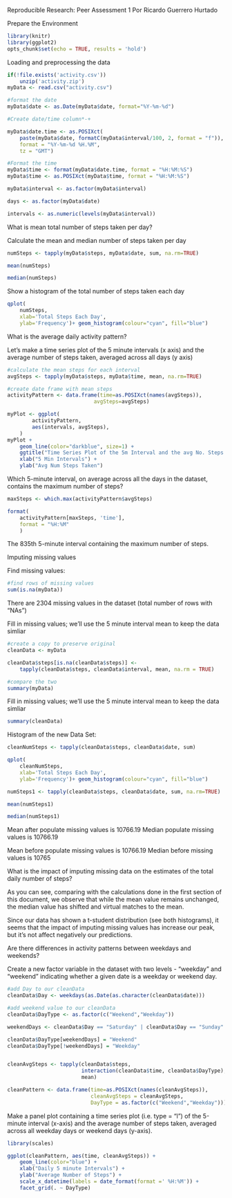 Reproducible Research: Peer Assessment 1
Por Ricardo Guerrero Hurtado

Prepare the Environment
```r
library(knitr)
library(ggplot2)
opts_chunk$set(echo = TRUE, results = 'hold')
```


Loading and preprocessing the data
```r
if(!file.exists('activity.csv'))
    unzip('activity.zip')
myData <- read.csv("activity.csv")

#format the date
myData$date <- as.Date(myData$date, format="%Y-%m-%d")

#Create date/time column*-+

myData$date.time <- as.POSIXct(
    paste(myData$date, formatC(myData$interval/100, 2, format = "f")), 
    format = "%Y-%m-%d %H.%M", 
    tz = "GMT")

#Format the time
myData$time <- format(myData$date.time, format = "%H:%M:%S")
myData$time <- as.POSIXct(myData$time, format = "%H:%M:%S")

myData$interval <- as.factor(myData$interval)

days <- as.factor(myData$date)

intervals <- as.numeric(levels(myData$interval))
```


What is mean total number of steps taken per day?

Calculate the mean and median number of steps taken per day

```r
numSteps <- tapply(myData$steps, myData$date, sum, na.rm=TRUE)

mean(numSteps)
```

```r
median(numSteps)
```
Show a histogram of the total number of steps taken each day
```r
qplot(
    numSteps, 
    xlab='Total Steps Each Day', 
    ylab='Frequency')+ geom_histogram(colour="cyan", fill="blue")
```

What is the average daily activity pattern?

Let's make a time series plot of the 5 minute intervals (x axis) and the average number of steps taken, averaged across all days (y axis)

```r
#calculate the mean steps for each interval
avgSteps <- tapply(myData$steps, myData$time, mean, na.rm=TRUE)

#create date frame with mean steps
activityPattern <- data.frame(time=as.POSIXct(names(avgSteps)),
                            avgSteps=avgSteps)

myPlot <- ggplot(
        activityPattern,
        aes(intervals, avgSteps),
    )
myPlot + 
    geom_line(color="darkblue", size=1) + 
    ggtitle("Time Series Plot of the 5m Interval and the avg No. Steps Taken") +
    xlab("5 Min Intervals") +
    ylab("Avg Num Steps Taken")

```

Which 5-minute interval, on average across all the days in the dataset, contains the maximum number of steps?
```r
maxSteps <- which.max(activityPattern$avgSteps)

format(
    activityPattern[maxSteps, 'time'], 
    format = "%H:%M"
    )

```
The 835th 5-minute interval containing the maximum number of steps.

Imputing missing values

Find missing values:

```r
#find rows of missing values
sum(is.na(myData))
```

There are 2304 missing values in the dataset (total number of rows with "NAs")

Fill in missing values; we'll use the 5 minute interval mean to keep the data simliar

```r
#create a copy to preserve original
cleanData <- myData

cleanData$steps[is.na(cleanData$steps)] <- 
    tapply(cleanData$steps, cleanData$interval, mean, na.rm = TRUE)

#compare the two
summary(myData)
```
Fill in missing values; we'll use the 5 minute interval mean to keep the data simliar

```r
summary(cleanData)
```

Histogram of the new Data Set:

```r
cleanNumSteps <- tapply(cleanData$steps, cleanData$date, sum)

qplot(
    cleanNumSteps, 
    xlab='Total Steps Each Day', 
    ylab='Frequency')+ geom_histogram(colour="cyan", fill="blue")

```

```r
numSteps1 <- tapply(cleanData$steps, cleanData$date, sum, na.rm=TRUE)

mean(numSteps1)
```

```r
median(numSteps1)
```
Mean after populate missing values is 10766.19
Median populate missing values is 10766.19

Mean before populate missing values is 10766.19
Median before missing values is 10765

What is the impact of imputing missing data on the estimates of the total daily number of steps?

As you can see, comparing with the calculations done in the first section of this document, we observe that while the mean value remains unchanged, the median value has shifted and virtual matches to the mean.

Since our data has shown a t-student distribution (see both histograms), it seems that the impact of imputing missing values has increase our peak, but it's not affect negatively our predictions.

Are there differences in activity patterns between weekdays and weekends?

Create a new factor variable in the dataset with two levels - "weekday" and "weekend" indicating whether a given date is a weekday or weekend day.

```r
#add Day to our cleanData
cleanData$Day <- weekdays(as.Date(as.character(cleanData$date)))

#add weekend value to our cleanData
cleanData$DayType <- as.factor(c("Weekend","Weekday"))

weekendDays <- cleanData$Day == "Saturday" | cleanData$Day == "Sunday"

cleanData$DayType[weekendDays] = "Weekend"
cleanData$DayType[!weekendDays] = "Weekday"


cleanAvgSteps <- tapply(cleanData$steps, 
                        interaction(cleanData$time, cleanData$DayType),
                        mean)

cleanPattern <- data.frame(time=as.POSIXct(names(cleanAvgSteps)), 
                           cleanAvgSteps = cleanAvgSteps, 
                           DayType = as.factor(c("Weekend","Weekday")))

```
Make a panel plot containing a time series plot (i.e. type = "l") of the 5-minute interval (x-axis) and the average number of steps taken, averaged across all weekday days or weekend days (y-axis).

```r
library(scales)

ggplot(cleanPattern, aes(time, cleanAvgSteps)) +
    geom_line(color="blue") +
    xlab("Daily 5 minute Intervals") +
    ylab("Average Number of Steps") +    
    scale_x_datetime(labels = date_format(format =' %H:%M')) +
    facet_grid(. ~ DayType)

```














